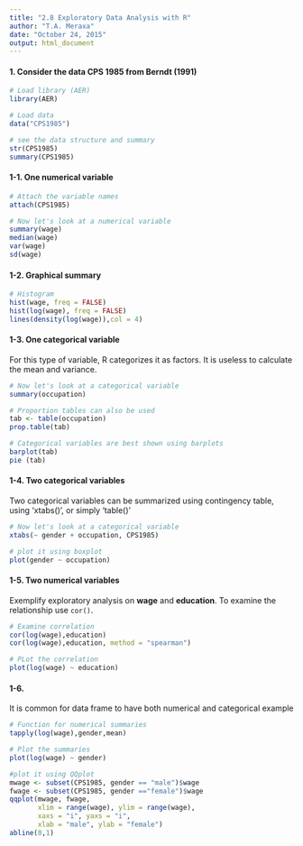 ```yaml
---
title: "2.8 Exploratory Data Analysis with R"
author: "T.A. Meraxa"
date: "October 24, 2015"
output: html_document
---
```


#### 1. Consider the data CPS 1985 from Berndt (1991)

```r
# Load library (AER)
library(AER)

# Load data
data("CPS1985")
```

```r
# see the data structure and summary
str(CPS1985)
summary(CPS1985)
```


#### 1-1. One numerical variable

```r
# Attach the variable names
attach(CPS1985)

# Now let's look at a numerical variable
summary(wage)
median(wage)
var(wage)
sd(wage)
```


#### 1-2. Graphical summary

```r
# Histogram
hist(wage, freq = FALSE)
hist(log(wage), freq = FALSE)
lines(density(log(wage)),col = 4)
```


#### 1-3. One categorical variable
For this type of variable, R categorizes it as factors. It is useless to calculate the mean and variance.

```r
# Now let's look at a categorical variable
summary(occupation)

# Proportion tables can also be used
tab <- table(occupation)
prop.table(tab)

# Categorical variables are best shown using barplots
barplot(tab)
pie (tab)
```


#### 1-4. Two categorical variables
Two categorical variables can be summarized using contingency table, using 'xtabs()', or simply 'table()'
```r
# Now let's look at a categorical variable
xtabs(~ gender + occupation, CPS1985)

# plot it using boxplot
plot(gender ~ occupation)
```


#### 1-5. Two numerical variables
Exemplify exploratory analysis on **wage** and **education**. To examine the relationship use `cor()`.
```r
# Examine correlation
cor(log(wage),education)
cor(log(wage),education, method = "spearman")

# PLot the correlation
plot(log(wage) ~ education)
```

#### 1-6.
It is common for data frame to have both numerical and categorical example
```r
# Function for numerical summaries
tapply(log(wage),gender,mean)

# Plot the summaries
plot(log(wage) ~ gender)

#plot it using QQplot
mwage <- subset(CPS1985, gender == "male")$wage
fwage <- subset(CPS1985, gender =="female")$wage
qqplot(mwage, fwage, 
       xlim = range(wage), ylim = range(wage), 
       xaxs = "i", yaxs = "i", 
       xlab = "male", ylab = "female")
abline(0,1)
```
